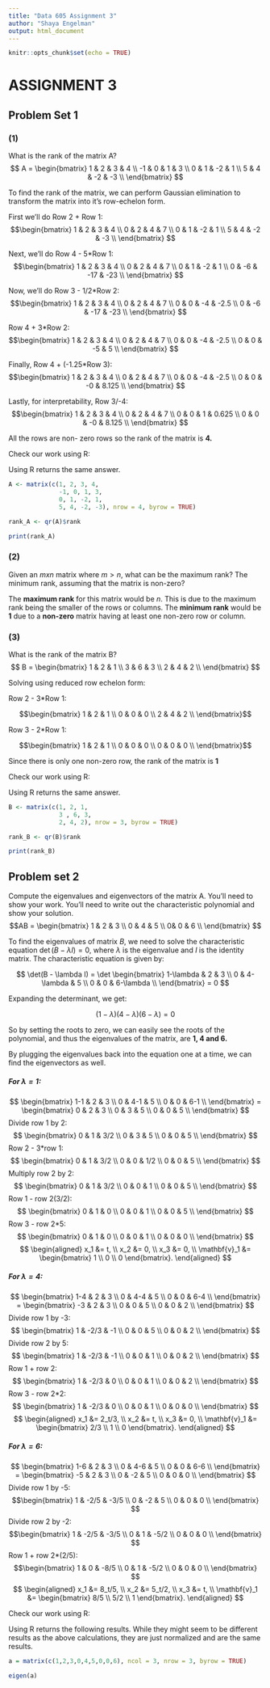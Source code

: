 ```yaml
---
title: "Data 605 Assignment 3"
author: "Shaya Engelman"
output: html_document
---
```


```r
knitr::opts_chunk$set(echo = TRUE)
```

# ASSIGNMENT 3

## Problem Set 1

### (1)

What is the rank of the matrix A? $$ A = 
\begin{bmatrix}
1 & 2 & 3 & 4 \\
-1 & 0 & 1 & 3 \\
0 & 1 & -2 & 1 \\
5 & 4 & -2 & -3 \\
\end{bmatrix} $$

To find the rank of the matrix, we can perform Gaussian elimination to transform the matrix into it's row-echelon form.

First we'll do Row 2 + Row 1: $$\begin{bmatrix}
1 & 2 & 3 & 4 \\
0 & 2 & 4 & 7 \\
0 & 1 & -2 & 1 \\
5 & 4 & -2 & -3 \\
\end{bmatrix} $$

Next, we'll do Row 4 - 5\*Row 1: $$\begin{bmatrix}
1 & 2 & 3 & 4 \\
0 & 2 & 4 & 7 \\
0 & 1 & -2 & 1 \\
0 & -6 & -17 & -23 \\
\end{bmatrix} $$

Now, we'll do Row 3 - 1/2\*Row 2: $$\begin{bmatrix}
1 & 2 & 3 & 4 \\
0 & 2 & 4 & 7 \\
0 & 0 & -4 & -2.5 \\
0 & -6 & -17 & -23 \\
\end{bmatrix} $$

Row 4 + 3\*Row 2: $$\begin{bmatrix}
1 & 2 & 3 & 4 \\
0 & 2 & 4 & 7 \\
0 & 0 & -4 & -2.5 \\
0 & 0 & -5 & 5 \\
\end{bmatrix} $$

Finally, Row 4 + (-1.25\*Row 3): $$\begin{bmatrix}
1 & 2 & 3 & 4 \\
0 & 2 & 4 & 7 \\
0 & 0 & -4 & -2.5 \\
0 & 0 & -0 & 8.125 \\
\end{bmatrix} $$

Lastly, for interpretability, Row 3/-4: $$\begin{bmatrix}
1 & 2 & 3 & 4 \\
0 & 2 & 4 & 7 \\
0 & 0 & 1 & 0.625 \\
0 & 0 & -0 & 8.125 \\
\end{bmatrix} $$

All the rows are non- zero rows so the rank of the matrix is **4.**

Check our work using R:

Using R returns the same answer.

```r
A <- matrix(c(1, 2, 3, 4,
              -1, 0, 1, 3,
              0, 1, -2, 1,
              5, 4, -2, -3), nrow = 4, byrow = TRUE)

rank_A <- qr(A)$rank

print(rank_A)
```

### (2)

Given an $mxn$ matrix where $m > n$, what can be the maximum rank? The minimum rank, assuming that the matrix is non-zero?

The **maximum rank** for this matrix would be $n$. This is due to the maximum rank being the smaller of the rows or columns. The **minimum rank** would be **1** due to a **non-zero** matrix having at least one non-zero row or column.

### (3)

What is the rank of the matrix B? $$ B = 
\begin{bmatrix}
1 & 2 & 1 \\
3 & 6 & 3 \\
2 & 4 & 2 \\
\end{bmatrix} $$

Solving using reduced row echelon form:

Row 2 - 3\*Row 1:

$$\begin{bmatrix}
1 & 2 & 1 \\
0 & 0 & 0 \\
2 & 4 & 2 \\
\end{bmatrix}$$

Row 3 - 2\*Row 1:

$$\begin{bmatrix}
1 & 2 & 1 \\
0 & 0 & 0 \\
0 & 0 & 0 \\
\end{bmatrix}$$

Since there is only one non-zero row, the rank of the matrix is **1**

Check our work using R:

Using R returns the same answer.

```r
B <- matrix(c(1, 2, 1,
              3 , 6, 3,
              2, 4, 2), nrow = 3, byrow = TRUE)

rank_B <- qr(B)$rank

print(rank_B)
```

## Problem set 2

Compute the eigenvalues and eigenvectors of the matrix A. You'll need to show your work. You'll need to write out the characteristic polynomial and show your solution. $$AB = 
\begin{bmatrix}
1 & 2 & 3 \\
0 & 4 & 5 \\
0& 0 & 6 \\
\end{bmatrix} $$

To find the eigenvalues of matrix $B$, we need to solve the characteristic equation $\det(B - \lambda I) = 0$, where $\lambda$ is the eigenvalue and $I$ is the identity matrix. The characteristic equation is given by:

$$
\det(B - \lambda I) = \det
\begin{bmatrix}
    1-\lambda & 2 & 3 \\
    0 & 4-\lambda & 5 \\
    0 & 0 & 6-\lambda \\
\end{bmatrix} = 0
$$

Expanding the determinant, we get:

$$
(1 - \lambda)(4 - \lambda)(6 - \lambda) = 0
$$

So by setting the roots to zero, we can easily see the roots of the polynomial, and thus the eigenvalues of the matrix, are **1, 4 and 6.**

By plugging the eigenvalues back into the equation one at a time, we can find the eigenvectors as well.

##### For $\lambda = 1$:

$$
\begin{bmatrix}
    1-1 & 2 & 3 \\
    0 & 4-1 & 5 \\
    0 & 0 & 6-1 \\
\end{bmatrix}   = \begin{bmatrix}
    0 & 2 & 3 \\
    0 & 3 & 5 \\
    0 & 0 & 5 \\
\end{bmatrix}
$$ Divide row 1 by 2: $$
\begin{bmatrix}
    0 & 1 & 3/2 \\
    0 & 3 & 5 \\
    0 & 0 & 5 \\
\end{bmatrix}
$$ Row 2 - 3\*row 1: $$
\begin{bmatrix}
    0 & 1 & 3/2 \\
    0 & 0 & 1/2 \\
    0 & 0 & 5 \\
\end{bmatrix}
$$ Multiply row 2 by 2: $$
\begin{bmatrix}
    0 & 1 & 3/2 \\
    0 & 0 & 1 \\
    0 & 0 & 5 \\
\end{bmatrix}
$$ Row 1 - row 2(3/2): $$
\begin{bmatrix}
    0 & 1 & 0 \\
    0 & 0 & 1 \\
    0 & 0 & 5 \\
\end{bmatrix}
$$ Row 3 - row 2\*5: $$
\begin{bmatrix}
    0 & 1 & 0 \\
    0 & 0 & 1 \\
    0 & 0 & 0 \\
\end{bmatrix}
$$ $$
\begin{aligned}
x_1 &= t, \\
x_2 &= 0, \\
x_3 &= 0, \\
\mathbf{v}_1 &= \begin{bmatrix} 1 \\ 0 \\ 0 \end{bmatrix}.
\end{aligned}
$$

##### For $\lambda = 4$:

$$
\begin{bmatrix}
    1-4 & 2 & 3 \\
    0 & 4-4 & 5 \\
    0 & 0 & 6-4 \\
\end{bmatrix}   = \begin{bmatrix}
    -3 & 2 & 3 \\
    0 & 0 & 5 \\
    0 & 0 & 2 \\
\end{bmatrix}
$$ Divide row 1 by -3: $$
\begin{bmatrix}
    1 & -2/3 & -1 \\
    0 & 0 & 5 \\
    0 & 0 & 2 \\
\end{bmatrix}
$$ Divide row 2 by 5: $$
\begin{bmatrix}
    1 & -2/3 & -1 \\
    0 & 0 & 1 \\
    0 & 0 & 2 \\
\end{bmatrix}
$$ Row 1 + row 2: $$
\begin{bmatrix}
    1 & -2/3 & 0 \\
    0 & 0 & 1 \\
    0 & 0 & 2 \\
\end{bmatrix}
$$ Row 3 - row 2\*2: $$
\begin{bmatrix}
    1 & -2/3 & 0 \\
    0 & 0 & 1 \\
    0 & 0 & 0 \\
\end{bmatrix}
$$ $$
\begin{aligned}
x_1 &= 2_t/3, \\
x_2 &= t, \\
x_3 &= 0, \\
\mathbf{v}_1 &= \begin{bmatrix} 2/3 \\ 1 \\ 0 \end{bmatrix}.
\end{aligned}
$$

##### For $\lambda = 6$:

$$
\begin{bmatrix}
    1-6 & 2 & 3 \\
    0 & 4-6 & 5 \\
    0 & 0 & 6-6 \\
\end{bmatrix}   = \begin{bmatrix}
    -5 & 2 & 3 \\
    0 & -2 & 5 \\
    0 & 0 & 0 \\
\end{bmatrix}
$$ Divide row 1 by -5: $$\begin{bmatrix}
    1 & -2/5 & -3/5 \\
    0 & -2 & 5 \\
    0 & 0 & 0 \\
\end{bmatrix}
$$ Divide row 2 by -2: $$\begin{bmatrix}
    1 & -2/5 & -3/5 \\
    0 & 1 & -5/2 \\
    0 & 0 & 0 \\
\end{bmatrix}
$$ Row 1 + row 2\*(2/5): $$\begin{bmatrix}
    1 & 0 & -8/5 \\
    0 & 1 & -5/2 \\
    0 & 0 & 0 \\
\end{bmatrix}
$$ $$
\begin{aligned}
x_1 &= 8_t/5, \\
x_2 &= 5_t/2, \\
x_3 &= t, \\
\mathbf{v}_1 &= \begin{bmatrix} 8/5 \\ 5/2 \\ 1 \end{bmatrix}.
\end{aligned}
$$

Check our work using R:

Using R returns the following results. While they might seem to be different results as the above calculations, they are just normalized and are the same results.

```r
a = matrix(c(1,2,3,0,4,5,0,0,6), ncol = 3, nrow = 3, byrow = TRUE)

eigen(a)
```